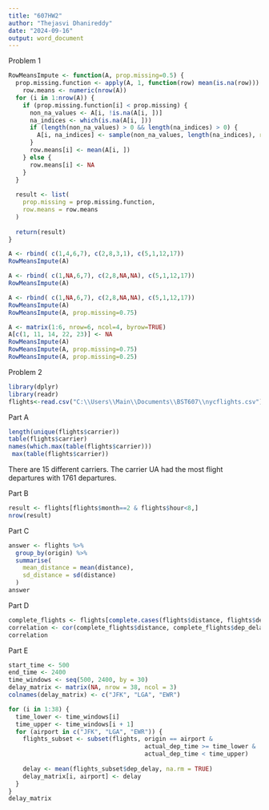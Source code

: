 ---
title: "607HW2"
author: "Thejasvi Dhanireddy"
date: "2024-09-16"
output: word_document
---

Problem 1

```{r}
RowMeansImpute <- function(A, prop.missing=0.5) {
  prop.missing.function <- apply(A, 1, function(row) mean(is.na(row)))
    row.means <- numeric(nrow(A))
  for (i in 1:nrow(A)) {
    if (prop.missing.function[i] < prop.missing) {
      non_na_values <- A[i, !is.na(A[i, ])]
      na_indices <- which(is.na(A[i, ]))
      if (length(non_na_values) > 0 && length(na_indices) > 0) {
        A[i, na_indices] <- sample(non_na_values, length(na_indices), replace = TRUE)
      }
      row.means[i] <- mean(A[i, ])
    } else {
      row.means[i] <- NA
    }
  }
  
  result <- list(
    prop.missing = prop.missing.function,
    row.means = row.means
  )
  
  return(result)
}
```


```{r}
A <- rbind( c(1,4,6,7), c(2,8,3,1), c(5,1,12,17))
RowMeansImpute(A)
```
```{r}
A <- rbind( c(1,NA,6,7), c(2,8,NA,NA), c(5,1,12,17))
RowMeansImpute(A)
```

```{r}
A <- rbind( c(1,NA,6,7), c(2,8,NA,NA), c(5,1,12,17))
RowMeansImpute(A)
RowMeansImpute(A, prop.missing=0.75)
```


```{r}
A <- matrix(1:6, nrow=6, ncol=4, byrow=TRUE)
A[c(1, 11, 14, 22, 23)] <- NA
RowMeansImpute(A)
RowMeansImpute(A, prop.missing=0.75)
RowMeansImpute(A, prop.missing=0.25)
```

Problem 2

```{r include=FALSE}
library(dplyr)
library(readr)
flights<-read.csv("C:\\Users\\Main\\Documents\\BST607\\nycflights.csv")
```

Part A
```{r}
length(unique(flights$carrier))
table(flights$carrier)
names(which.max(table(flights$carrier)))
 max(table(flights$carrier))
```

There are 15 different carriers. The carrier UA had the most flight departures with 1761 departures.

Part B
```{r}
result <- flights[flights$month==2 & flights$hour<8,]
nrow(result)
```

Part C
```{r}
answer <- flights %>%
  group_by(origin) %>%
  summarise(
    mean_distance = mean(distance),  
    sd_distance = sd(distance)       
  )
answer
```


Part D
```{r}
complete_flights <- flights[complete.cases(flights$distance, flights$dep_delay), ]
correlation <- cor(complete_flights$distance, complete_flights$dep_delay)
correlation
```

Part E
```{r}
start_time <- 500  
end_time <- 2400   
time_windows <- seq(500, 2400, by = 30)
delay_matrix <- matrix(NA, nrow = 38, ncol = 3)
colnames(delay_matrix) <- c("JFK", "LGA", "EWR")

for (i in 1:38) {
  time_lower <- time_windows[i]
  time_upper <- time_windows[i + 1]
  for (airport in c("JFK", "LGA", "EWR")) {
    flights_subset <- subset(flights, origin == airport & 
                                      actual_dep_time >= time_lower & 
                                      actual_dep_time < time_upper)
    
    delay <- mean(flights_subset$dep_delay, na.rm = TRUE)
    delay_matrix[i, airport] <- delay
  }
}
delay_matrix
```

